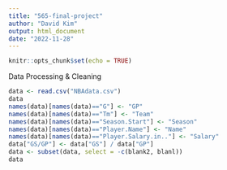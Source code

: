 ```yaml
---
title: "565-final-project"
author: "David Kim"
output: html_document
date: "2022-11-28"
---
```


```r
knitr::opts_chunk$set(echo = TRUE)
```

Data Processing & Cleaning
```r
data <- read.csv("NBAdata.csv")
data
names(data)[names(data)=="G"] <- "GP"
names(data)[names(data)=="Tm"] <- "Team"
names(data)[names(data)=="Season.Start"] <- "Season"
names(data)[names(data)=="Player.Name"] <- "Name"
names(data)[names(data)=="Player.Salary.in.."] <- "Salary"
data["GS/GP"] <- data["GS"] / data["GP"]
data <- subset(data, select = -c(blank2, blanl))
data
```

